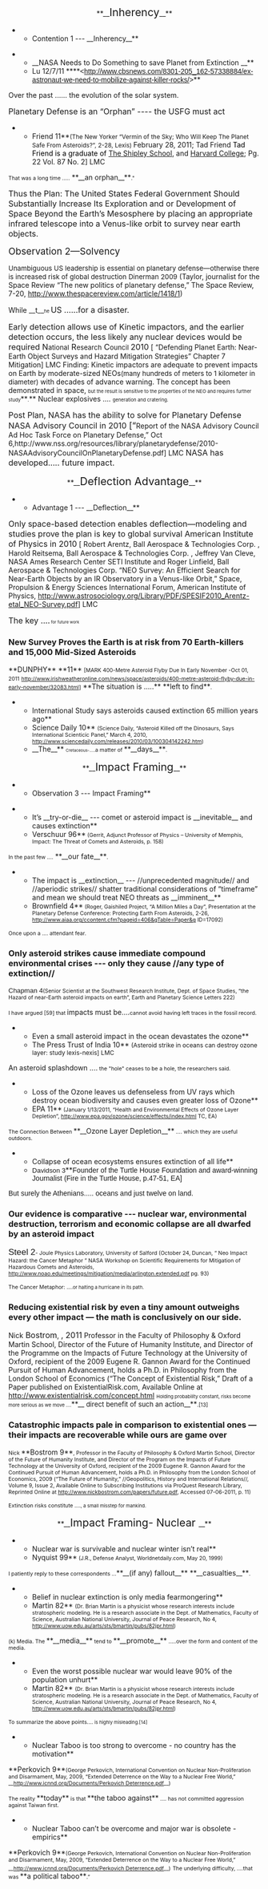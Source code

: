 <span style="text-align: center;"><span style="display: block; text-align: center;">**__<span style="font-size: 16pt;">Inherency</span>__**</span></span>


**Contention 1 --- __Inherency__**

**__<span style="color: #1a1a1a;">NASA Needs to Do Something to save Planet from Extinction </span>__**
**<span style="color: #1a1a1a;">Lu 12/7/11 </span>****<span style="font-family: Arial;"><http://www.cbsnews.com/8301-205_162-57338884/ex-astronaut-we-need-to-mobilize-against-killer-rocks/></span>**
<span style="color: #1a1a1a;">Over the past ...... the evolution of the solar system.</span> 

<span style="font-size: 12pt;">Planetary Defense is an “Orphan” ---- the USFG must act</span>
**Friend 11**<span style="font-size: 9pt;">(The New Yorker “Vermin of the Sky; Who Will Keep The Planet Safe From Asteroids?”, 2-28, Lexis) </span>February 28, 2011; Tad Friend <span style="color: black;">Tad Friend is a graduate of </span>[[http://en.wikipedia.org/wiki/The_Shipley_School|The Shipley School]], and [[http://en.wikipedia.org/wiki/Harvard_College|Harvard College]]; Pg. 22 Vol. 87 No. 2] LMC

<span style="font-size: 8pt;">That was a long time .....</span> **__an orphan__**<span style="font-size: 8pt;">."</span>

<span style="font-size: 12pt;">Thus the Plan: The United States Federal Government Should Substantially Increase Its Exploration and or Development of Space Beyond the Earth’s Mesosphere by placing an appropriate infrared telescope into a Venus-like orbit to survey near earth objects.</span>



<span style="text-align: left;"><span style="display: block; text-align: left;"><span style="font-size: 14pt; text-decoration: none;">Observation 2—Solvency</span></span></span>

<span style="font-size: 10pt;">Unambiguous US leadership is essential on planetary defense—otherwise there is increased risk of global destruction</span>
<span style="font-size: 10pt;">Dinerman 2009</span> (Taylor, journalist for the Space Review “The new politics of planetary defense,” The Space Review, 7-20, [[http://www.thespacereview.com/article/1418/1]])

While __t__<span style="font-size: 7pt;">he </span><span style="font-size: 12pt;">US ......for a disaster.</span>

<span style="font-size: 12pt;">Early detection allows use of Kinetic impactors, and the earlier detection occurs, the less likely any nuclear devices would be required </span>
<span style="font-size: 12pt;">N</span><span style="font-size: 10pt;">ational</span><span style="font-size: 12pt;"> R</span><span style="font-size: 10pt;">esearch</span><span style="font-size: 12pt;"> C</span><span style="font-size: 10pt;">ouncil </span><span style="font-size: 12pt;">2010</span>
[ “Defending Planet Earth: Near-Earth Object Surveys and Hazard Mitigation Strategies” Chapter 7 Mitigation] LMC
Finding: Kinetic impactors are adequate to prevent impacts on Earth by moderate-sized NEOs<span style="font-size: 10pt;">(many hundreds of meters to 1 kilometer in diameter) </span>with decades of advance warning. The concept has been demonstrated in space, <span style="font-size: 7pt;">but the result is sensitive to the properties of the NEO and requires further study</span>**<span style="color: black; font-size: 7pt;">.</span>**
Nuclear explosives .... <span style="font-size: 7pt;"> generation and cratering.</span>



<span style="font-size: 12pt;">Post Plan, NASA has the ability to solve for Planetary Defense</span>
<span style="font-size: 12pt;">NASA Advisory Council in 2010</span><span style="font-size: 13pt;"> [“</span>Report of the NASA Advisory Council Ad Hoc Task Force on Planetary Defense,” Oct 6,http://www.nss.org/resources/library/planetarydefense/2010-NASAAdvisoryCouncilOnPlanetaryDefense.pdf] LMC
<span style="font-size: 12pt;">NASA has developed..... future impact.</span>





<span style="text-align: center;"><span style="display: block; text-align: center;">**__<span style="font-size: 16pt;">Deflection Advantage</span>__**</span></span>

**Advantage 1 --- __Deflection__**

<span style="font-size: 12pt;">Only space-based detection enables deflection—modeling and studies prove the plan is key to global survival </span>
<span style="font-size: 12pt;">American Institute of Physics in 2010</span>
[ Robert Arentz, Ball Aerospace & Technologies Corp. , Harold Reitsema, Ball Aerospace & Technologies Corp. , Jeffrey Van Cleve, NASA Ames Research Center SETI Institute and Roger Linfield, Ball Aerospace & Technologies Corp. “NEO Survey: An Efficient Search for Near-Earth Objects by an IR Observatory in a Venus-like Orbit,” Space, Propulsion & Energy Sciences International Forum, American Institute of Physics, [[http://www.astrosociology.org/Library/PDF/SPESIF2010_Arentz-etal_NEO-Survey.pdf]]] LMC

<span style="font-size: 12pt;">The key ....</span><span style="font-size: 6pt;"> for future work</span>

===<span class="Underline">New Survey Proves the Earth is at risk from 70 Earth-killers and 15,000 Mid-Sized Asteroids </span>=== 
<span class="Underline">**DUNPHY**</span> **11** <span style="font-size: 8pt;">[MARK 400-Metre Asteroid Flyby Due In Early November -Oct 01, 2011</span>
<span style="font-size: 8pt;">http://www.irishweatheronline.com/news/space/asteroids/400-metre-asteroid-flyby-due-in-early-november/32083.html]</span>
<span class="Underline">**The situation is .....** **left to find**</span><span style="font-size: 8pt;">.</span>


**International Study says asteroids caused extinction 65 million years ago**
**Science Daily 10** <span style="font-size: 8pt;">(Science Daily, “Asteroid Killed off the Dinosaurs, Says International Scienticic Panel,” March 4, 2010, [[http://www.sciencedaily.com/releases/2010/03/100304142242.htm]])</span>
**__The__** <span style="font-size: 6pt;">Cretaceous-.....</span><span style="font-size: 8pt;">a matter of </span>**__days__**<span style="font-size: 8pt;">.</span>



<span style="text-align: center;"><span style="display: block; text-align: center;">**__<span style="font-size: 16pt;">Impact Framing</span>__**</span></span>

**Observation 3 --- Impact Framing**

**It’s __try-or-die__ --- comet or asteroid impact is __inevitable__ and causes extinction**
**Verschuur 96**<span style="font-size: 8pt;"> (Gerrit, Adjunct Professor of Physics – University of Memphis, Impact: The Threat of Comets and Asteroids, p. 158)</span>

<span style="font-size: 8pt;">In the past few ....</span> **__our fate__**<span style="font-size: 8pt;">.</span>

**The impact is __extinction__ --- //unprecedented magnitude// and //aperiodic strikes// shatter traditional considerations of “timeframe” and mean we should treat NEO threats as __imminent__**
**Brownfield 4**<span style="font-size: 8pt;"> (Roger, Gaishiled Project, “A Million Miles a Day”, Presentation at the Planetary Defense Conference: Protecting Earth From Asteroids, 2-26, [[http://www.aiaa.org/ccontent.cfm?pageid=406&gTable=Paper&g]] ID=17092)</span>

<span style="font-size: 8pt;">Once upon a .... attendant fear. </span>

===Only asteroid strikes cause immediate compound environmental crises --- only they cause //any type of extinction//=== 
<span style="font-family: Arial; font-size: 10pt;">Chapman 4</span><span style="font-size: 8pt;">(Senior Scientist at the Southwest Research Institute, Dept. of Space Studies, “the Hazard of near-Earth asteroid impacts on earth”, Earth and Planetary Science Letters 222)</span>

<span style="font-size: 8pt;">I have argued [59] that </span>impacts must be....<span style="font-size: 8pt;">cannot avoid having left traces in the fossil record.</span>

**Even a small asteroid impact in the ocean devastates the ozone**
**The Press Trust of India 10** <span style="font-size: 9pt;">(Asteroid strike in oceans can destroy ozone layer: study lexis-nexis] LMC</span>
An asteroid splashdown ....<span style="font-size: 8pt;"> the "hole" ceases to be a hole, the researchers said.</span>


**Loss of the Ozone leaves us defenseless from UV rays which destroy ocean biodiversity and causes even greater loss of Ozone**
**EPA 11**<span style="font-size: 8pt;"> (January 1/13/2011, “Health and Environmental Effects of Ozone Layer Depletion”, [[http://www.epa.gov/ozone/science/effects/index.html]] TC, EA)</span>

<span style="font-size: 8pt;">The Connection Between </span>**__Ozone Layer Depletion__**<span style="font-size: 8pt;"> .... which they are useful outdoors. </span>

**Collapse of ocean ecosystems ensures extinction of all life**
**<span style="font-family: Arial; font-size: 10pt;">Davidson 3</span>**<span style="font-family: Arial;">Founder of the Turtle House Foundation and award-winning Journalist (Fire in the Turtle House, p.47-51, EA]</span>
<span style="font-family: Arial;">But surely the Athenians..... oceans and just twelve on land. </span>


===Our evidence is comparative --- nuclear war, environmental destruction, terrorism and economic collapse are all dwarfed by an asteroid impact=== 
<span style="font-family: Arial; font-size: 13pt;">Steel 2</span><span style="font-size: 8pt;">- Joule Physics Laboratory, University of Salford (October 24, Duncan, “ Neo Impact Hazard: the Cancer Metaphor ” NASA Workshop on Scientific Requirements for Mitigation of Hazardous Comets and Asteroids, http://www.noao.edu/meetings/mitigation/media/arlington.extended.pdf pg. 93)</span>

<span style="font-size: 8pt;">The Cancer Metaphor: ....</span><span style="font-size: 7pt;">or halting a hurricane in its path.</span>

===Reducing existential risk by even a tiny amount outweighs every other impact — the math is conclusively on our side.=== 
Nick<span style="font-size: 12pt;"> Bostrom</span>, <span style="font-size: 12pt;">, 2011</span> Professor in the Faculty of Philosophy & Oxford Martin School, Director of the Future of Humanity Institute, and Director of the Programme on the Impacts of Future Technology at the University of Oxford, recipient of the 2009 Eugene R. Gannon Award for the Continued Pursuit of Human Advancement, holds a Ph.D. in Philosophy from the London School of Economics (“The Concept of Existential Risk,” Draft of a Paper published on ExistentialRisk.com, Available Online at [[http://www.existentialrisk.com/concept.html]]
<span style="font-size: 7pt;">Holding probability constant, risks become more serious as we move ....</span>**__<span class="Underline" style="font-size: 10pt;"> direct benefit of such an action</span>__**<span style="font-size: 8pt;">.[13]</span>


===Catastrophic impacts pale in comparison to existential ones — their impacts are recoverable while ours are game over=== 
<span style="font-size: 8pt;">Nick </span>**Bostrom 9**<span style="font-size: 8pt;">, Professor in the Faculty of Philosophy & Oxford Martin School, Director of the Future of Humanity Institute, and Director of the Program on the Impacts of Future Technology at the University of Oxford, recipient of the 2009 Eugene R. Gannon Award for the Continued Pursuit of Human Advancement, holds a Ph.D. in Philosophy from the London School of Economics, 2009 (“The Future of Humanity,” //Geopolitics, History and International Relations//, Volume 9, Issue 2, Available Online to Subscribing Institutions via ProQuest Research Library, Reprinted Online at http://www.nickbostrom.com/papers/future.pdf, Accessed 07-06-2011, p. 11)</span>

<span style="font-size: 8pt;">Extinction risks constitute ....</span><span style="font-size: 7pt;">, a small misstep for mankind.</span>


<span style="text-align: center;"><span style="display: block; text-align: center;">**__<span style="font-size: 16pt;">Impact Framing- Nuclear </span>__**</span></span>


**Nuclear war is survivable and nuclear winter isn’t real**
**Nyquist 99**<span style="font-size: 8pt;"> (J.R., Defense Analyst, Worldnetdaily.com, May 20, 1999)</span>

<span style="font-size: 8pt;">I patiently reply to these correspondents ...</span>**__(if any) fallout__** **__casualties__**<span style="font-size: 8pt;">.</span>
**Belief in nuclear extinction is only media fearmongering**
**Martin 82** <span style="font-size: 8pt;">(Dr. Brian Martin is a physicist whose research interests include stratospheric modeling. He is a research associate in the Dept. of Mathematics, Faculty of Science, Australian National University, Journal of Peace Research, No 4, http://www.uow.edu.au/arts/sts/bmartin/pubs/82jpr.html)</span>
<span style="font-size: 8pt;">(k) Media. The </span>**__media__**<span style="font-size: 8pt;"> tend to </span>**__promote__**<span style="font-size: 8pt;"> .....over the form and content of the media.</span>


**Even the worst possible nuclear war would leave 90% of the population unhurt**
**Martin 82** <span style="font-size: 8pt;">(Dr. Brian Martin is a physicist whose research interests include stratospheric modeling. He is a research associate in the Dept. of Mathematics, Faculty of Science, Australian National University, Journal of Peace Research, No 4, [[http://www.uow.edu.au/arts/sts/bmartin/pubs/82jpr.html]])</span>

<span style="font-size: 8pt;">To summarize the above points....</span><span style="font-size: 7pt;"> is highly misleading.[14]</span>

**Nuclear Taboo is too strong to overcome - no country has the motivation**
<span class="Underline">**Perkovich 9**</span><span style="font-size: 8pt;">(George Perkovich, International Convention on Nuclear Non-Proliferation and Disarmament, May, 2009, “Extended Deterrence on the Way to a Nuclear Free World,” __[[http://www.icnnd.org/Documents/Perkovich%20Deterrence.pdf|http://www.icnnd.org/Documents/Perkovich Deterrence.pdf]]__)</span>

<span style="font-size: 8pt;">The reality </span><span class="Underline">**today**</span><span style="font-size: 8pt;"> is that </span><span class="Underline">**the taboo against**</span><span style="font-size: 8pt;"> .... has not committed aggression against Taiwan first.</span>

**Nuclear Taboo can’t be overcome and major war is obsolete - empirics**
<span class="Underline">**Perkovich 9**</span><span style="font-size: 8pt;">(George Perkovich, International Convention on Nuclear Non-Proliferation and Disarmament, May, 2009, “Extended Deterrence on the Way to a Nuclear Free World,” __[[http://www.icnnd.org/Documents/Perkovich%20Deterrence.pdf|http://www.icnnd.org/Documents/Perkovich Deterrence.pdf]]__)</span>
<span style="font-size: 8pt;">The underlying difficulty, ....that was </span><span class="Underline">**a political taboo**</span><span style="font-size: 8pt;">.”</span>